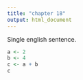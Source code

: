 ```yaml
---
title: "chapter 18"
output: html_document
---
```


Single english sentence. 

```r
a <- 2
b <- 4
c <- a + b
c
```

